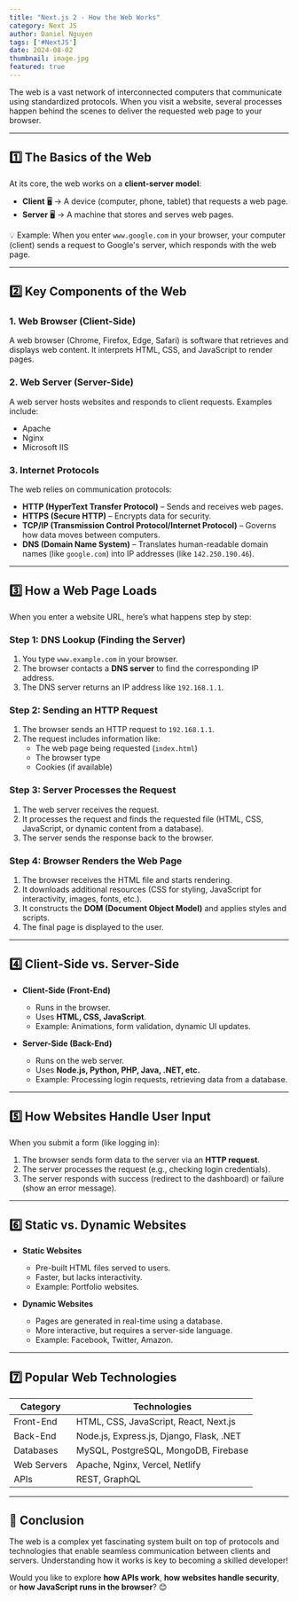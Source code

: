 ```yaml
---
title: "Next.js 2 - How the Web Works"
category: Next JS
author: Daniel Nguyen
tags: ['#NextJS']
date: 2024-08-02
thumbnail: image.jpg
featured: true
---
```


The web is a vast network of interconnected computers that communicate using standardized protocols. When you visit a website, several processes happen behind the scenes to deliver the requested web page to your browser.  

---

## 1️⃣ The Basics of the Web  
At its core, the web works on a **client-server model**:  
- **Client** 🖥️ → A device (computer, phone, tablet) that requests a web page.  
- **Server** 🖥️ → A machine that stores and serves web pages.  

💡 Example: When you enter `www.google.com` in your browser, your computer (client) sends a request to Google's server, which responds with the web page.  

---

## 2️⃣ Key Components of the Web  
### **1. Web Browser (Client-Side)**  
A web browser (Chrome, Firefox, Edge, Safari) is software that retrieves and displays web content. It interprets HTML, CSS, and JavaScript to render pages.  

### **2. Web Server (Server-Side)**  
A web server hosts websites and responds to client requests. Examples include:  
- Apache  
- Nginx  
- Microsoft IIS  

### **3. Internet Protocols**  
The web relies on communication protocols:  
- **HTTP (HyperText Transfer Protocol)** – Sends and receives web pages.  
- **HTTPS (Secure HTTP)** – Encrypts data for security.  
- **TCP/IP (Transmission Control Protocol/Internet Protocol)** – Governs how data moves between computers.  
- **DNS (Domain Name System)** – Translates human-readable domain names (like `google.com`) into IP addresses (like `142.250.190.46`).  

---

## 3️⃣ How a Web Page Loads  
When you enter a website URL, here’s what happens step by step:  

### **Step 1: DNS Lookup (Finding the Server)**
1. You type `www.example.com` in your browser.  
2. The browser contacts a **DNS server** to find the corresponding IP address.  
3. The DNS server returns an IP address like `192.168.1.1`.  

### **Step 2: Sending an HTTP Request**
1. The browser sends an HTTP request to `192.168.1.1`.  
2. The request includes information like:  
   - The web page being requested (`index.html`)  
   - The browser type  
   - Cookies (if available)  

### **Step 3: Server Processes the Request**
1. The web server receives the request.  
2. It processes the request and finds the requested file (HTML, CSS, JavaScript, or dynamic content from a database).  
3. The server sends the response back to the browser.  

### **Step 4: Browser Renders the Web Page**
1. The browser receives the HTML file and starts rendering.  
2. It downloads additional resources (CSS for styling, JavaScript for interactivity, images, fonts, etc.).  
3. It constructs the **DOM (Document Object Model)** and applies styles and scripts.  
4. The final page is displayed to the user.  

---

## 4️⃣ Client-Side vs. Server-Side  
- **Client-Side (Front-End)**  
  - Runs in the browser.  
  - Uses **HTML, CSS, JavaScript**.  
  - Example: Animations, form validation, dynamic UI updates.  

- **Server-Side (Back-End)**  
  - Runs on the web server.  
  - Uses **Node.js, Python, PHP, Java, .NET, etc.**  
  - Example: Processing login requests, retrieving data from a database.  

---

## 5️⃣ How Websites Handle User Input  
When you submit a form (like logging in):  
1. The browser sends form data to the server via an **HTTP request**.  
2. The server processes the request (e.g., checking login credentials).  
3. The server responds with success (redirect to the dashboard) or failure (show an error message).  

---

## 6️⃣ Static vs. Dynamic Websites  
- **Static Websites**  
  - Pre-built HTML files served to users.  
  - Faster, but lacks interactivity.  
  - Example: Portfolio websites.  

- **Dynamic Websites**  
  - Pages are generated in real-time using a database.  
  - More interactive, but requires a server-side language.  
  - Example: Facebook, Twitter, Amazon.  

---

## 7️⃣ Popular Web Technologies  
| Category        | Technologies |
|----------------|-------------|
| Front-End      | HTML, CSS, JavaScript, React, Next.js |
| Back-End       | Node.js, Express.js, Django, Flask, .NET |
| Databases      | MySQL, PostgreSQL, MongoDB, Firebase |
| Web Servers    | Apache, Nginx, Vercel, Netlify |
| APIs          | REST, GraphQL |

---

## 🚀 Conclusion  
The web is a complex yet fascinating system built on top of protocols and technologies that enable seamless communication between clients and servers. Understanding how it works is key to becoming a skilled developer!  

Would you like to explore **how APIs work**, **how websites handle security**, or **how JavaScript runs in the browser**? 😊